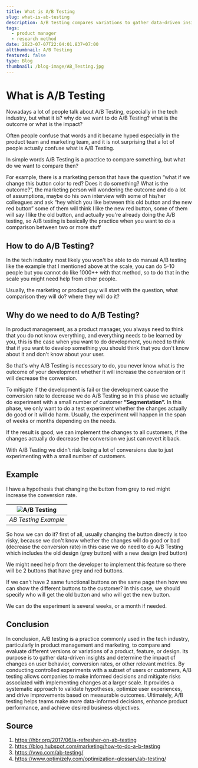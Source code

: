 ```yaml
---
title: What is A/B Testing
slug: what-is-ab-testing
description: A/B testing compares variations to gather data-driven insights, mitigate risks, and make informed decisions for enhancing product performance.
tags:
  - product manager
  - research method
date: 2023-07-07T22:04:01.837+07:00
altthumbnail: A/B Testing
featured: false
type: Blog
thumbnail: /blog-image/AB_Testing.jpg
---
```

# What is A/B Testing

Nowadays a lot of people talk about A/B Testing, especially in the tech industry, but what it is? why do we want to do A/B Testing? what is the outcome or what is the impact?

Often people confuse that words and it became hyped especially in the product team and marketing team, and it is not surprising that a lot of people actually confuse what is A/B Testing. 

In simple words A/B Testing is a practice to compare something, but what do we want to compare then?

For example, there is a marketing person that have the question “what if we change this button color to red? Does it do something? What is the outcome?”, the marketing person will wondering the outcome and do a lot of assumptions, maybe do his own interview with some of his/her colleagues and ask “hey which you like between this old button and the new red button” some of them will think I like the new red button, some of them will say I like the old button, and actually you're already doing the A/B testing, so A/B testing is basically the practice when you want to do a comparison between two or more stuff

## How to do A/B Testing?

In the tech industry most likely you won't be able to do manual A/B testing like the example that I mentioned above at the scale, you can do 5-10 people but you cannot do like 1000++ with that method, so to do that in the scale you might need help from other people.

Usually, the marketing or product guy will start with the question, what comparison they will do? where they will do it?

## Why do we need to do A/B Testing?

In product management, as a product manager, you always need to think that you do not know everything, and everything needs to be learned by you, this is the case when you want to do development, you need to think that if you want to develop something you should think that you don't know about it and don't know about your user.

So that's why A/B Testing is necessary to do, you never know what is the outcome of your development whether it will increase the conversion or it will decrease the conversion.

To mitigate if the development is fail or the development cause the conversion rate to decrease we do A/B Testing so in this phase we actually do experiment with a small number of customer **“Segmentation”.** In this phase, we only want to do a test experiment whether the changes actually do good or it will do harm. Usually, the experiment will happen in the span of weeks or months depending on the needs.

If the result is good, we can implement the changes to all customers, if the changes actually do decrease the conversion we just can revert it back.

With A/B Testing we didn't risk losing a lot of conversions due to just experimenting with a small number of customers.

## Example

I have a hypothesis that changing the button from grey to red might increase the conversion rate.

| ![A/B Testing](/blog-image/AB_Testing.jpg) |
|:--:| 
| *AB Testing Example* |


So how we can do it? first of all, usually changing the button directly is too risky, because we don't know whether the changes will do good or bad (decrease the conversion rate) in this case we do need to do A/B Testing which includes the old design (grey button) with a new design (red button)

We might need help from the developer to implement this feature so there will be 2 buttons that have grey and red buttons.

If we can't have 2 same functional buttons on the same page then how we can show the different buttons to the customer? In this case, we should specify who will get the old button and who will get the new button.

We can do the experiment is several weeks, or a month if needed.

## Conclusion

In conclusion, A/B testing is a practice commonly used in the tech industry, particularly in product management and marketing, to compare and evaluate different versions or variations of a product, feature, or design. Its purpose is to gather data-driven insights and determine the impact of changes on user behavior, conversion rates, or other relevant metrics. By conducting controlled experiments with a subset of users or customers, A/B testing allows companies to make informed decisions and mitigate risks associated with implementing changes at a larger scale. It provides a systematic approach to validate hypotheses, optimize user experiences, and drive improvements based on measurable outcomes. Ultimately, A/B testing helps teams make more data-informed decisions, enhance product performance, and achieve desired business objectives.

## Source

1. https://hbr.org/2017/06/a-refresher-on-ab-testing
2. https://blog.hubspot.com/marketing/how-to-do-a-b-testing
3. https://vwo.com/ab-testing/
4. https://www.optimizely.com/optimization-glossary/ab-testing/